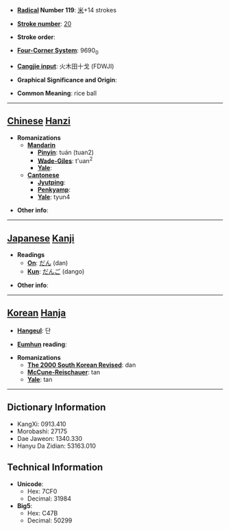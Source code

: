 * '''[[Wiktionary:Chinese radical index| Radical]] Number 119''': [[Wiktionary:Chinese radical index 米|米]]+14 strokes

* '''[[Wiktionary:Chinese total strokes index|Stroke number]]''': [[Wiktionary:Chinese total strokes index 20|20]]

* '''Stroke order''': 

* '''[[Wiktionary:Chinese four corner index|Four-Corner System]]''': 9690<sub>0</sub>

* '''[[Wiktionary:Chinese Cangjie index|Cangjie input]]''': 火木田十戈 (FDWJI)

* '''Graphical Significance and Origin''': 

* '''Common Meaning''': rice ball

----

== [[Chinese]] [[Hanzi]] ==

* '''Romanizations'''
** '''[[Mandarin]]'''
*** '''[[Pinyin]]''': tuán (tuan2)
*** '''[[Wade-Giles]]''': t'uan<sup>2</sup>
*** '''[[Yale]]''': 
** '''[[Cantonese]]'''
*** '''[[Jyutping]]''':
*** '''[[Penkyamp]]''': 
*** '''[[Yale]]''': tyun4

* '''Other info''': 

----

== [[Japanese]] [[Kanji]] ==

* '''Readings'''
** '''[[On]]''': [[だん]] (dan)
** '''[[Kun]]''': [[だんご]] (dango)

* '''Other info''':  

----

== [[Korean]] [[Hanja]] ==

* '''[[Hangeul]]''': 단

* '''[[Eumhun]] reading''': 

* '''Romanizations'''
** '''[[The 2000 South Korean Revised Romanization|The 2000 South Korean Revised]]''': dan
** '''[[McCune-Reischauer]]''': tan
** '''[[Yale]]''': tan

----

== Dictionary Information ==

* KangXi: 0913.410
* Morobashi: 27175
* Dae Jaweon: 1340.330
* Hanyu Da Zidian: 53163.010

== Technical Information ==

* '''Unicode''':
** Hex: 7CF0
** Decimal: 31984
* '''Big5''':
** Hex: C47B
** Decimal: 50299